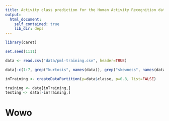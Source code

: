 ```yaml
---
title: Activity class prediction for the Human Activity Recognition data set 
output: 
  html_document:
    self_contained: true
    lib_dir: deps
---
```


```r
library(caret)

set.seed(1111)

data <- read.csv("data/pml-training.csv", header=TRUE)

data[-c(1:7, grep("kurtosis", names(data)), grep("skewness", names(data)))]

inTraining <- createDataPartition(y=data$classe, p=0.8, list=FALSE)

training <- data[inTraining,]
testing <- data[-inTraining,]
```

Wowo
====
